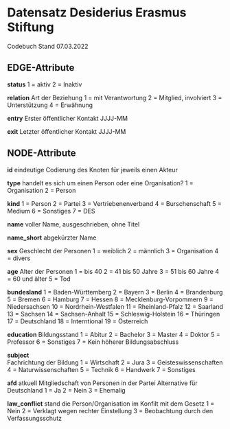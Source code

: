 # Datensatz Desiderius Erasmus Stiftung
Codebuch Stand 07.03.2022


## EDGE-Attribute
**status**
1 = aktiv
2 = Inaktiv

**relation** 
Art der Beziehung
1 = mit Verantwortung
2 = Mitglied, involviert
3 = Unterstützung
4 = Erwähnung

**entry** 
Erster öffentlicher Kontakt
JJJJ-MM

**exit**
Letzter öffentlicher Kontakt
JJJJ-MM

## NODE-Attribute
**id** 
eindeutige Codierung des Knoten für jeweils einen Akteur

**type** 
handelt es sich um einen Person oder eine Organisation?
1 = Organisation
2 = Person

**kind** 
1 = Person
2 = Partei
3 = Vertriebenenverband
4 = Burschenschaft
5 = Medium
6 = Sonstiges
7 = DES

**name** 
voller Name, ausgeschrieben, ohne Titel

**name_short**
abgekürzter Name

**sex** 
Geschlecht der Personen
1 = weiblich
2 = männlich
3 = Organisation
4 = divers

**age** 
Alter der Personen
1 = bis 40
2 = 41 bis 50 Jahre
3 = 51 bis 60 Jahre
4 = 60 und älter
5 = Tod

**bundesland** 
1 = Baden-Württemberg
2 = Bayern
3 = Berlin
4 = Brandenburg
5 = Bremen
6 = Hamburg
7 = Hessen
8 = Mecklenburg-Vorpommern
9 = Niedersachsen
10 = Nordrhein-Westfalen
11 = Rheinland-Pfalz
12 = Saarland
13 = Sachsen
14 = Sachsen-Anhalt
15 = Schleswig-Holstein
16 = Thüringen
17 = Deutschland
18 = Interntional
19 = Österreich

**education** 
Bildungsstand
1 = Abitur
2 = Bachelor
3 = Master
4 = Doktor
5 = Professor 
6 = Sonstiges
7 = Kein höherer Bildungsabschluss

**subject**  
Fachrichtung der Bildung
1 = Wirtschaft
2 = Jura
3 = Geisteswissenschaften
4 = Naturwissenschaften
5 = Technik
6 = Handwerk
7 = Sonstiges

**afd** 
atkuell Mitgliedschaft von Personen in der Partei Alternative für Deutschland
1 = Ja
2 = Nein
3 = Ehemalig

**law_conflict** 
stand die Person/Organisation im Konfilt mit dem Gesetz
1 = Nein
2 = Verklagt wegen rechter Einstellung
3 = Beobachtung durch den Verfassungsschutz
